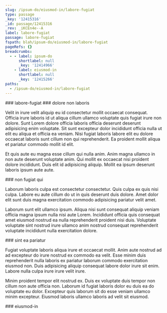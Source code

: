 ```yaml
---
slug: /ipsum-do/eiusmod-in/labore-fugiat
type: passage
_key: '12415316'
_id: passage/12415316
_rev: _iKCEn4e--A
label: labore-fugiat
passage: labore-fugiat
fspath: blah/ipsum-do/eiusmod-in/labore-fugiat
pageRefs: {}
breadcrumbs:
  - - label: ipsum-do
      shortlabel: null
      _key: '12414966'
    - label: eiusmod-in
      shortlabel: null
      _key: '12415266'
paths:
  - /ipsum-do/eiusmod-in/labore-fugiat
---
```


<NuggetArea>
<Passage slug="/ipsum-do/eiusmod-in/labore-fugiat" type="passage" _key="12415316" _id="passage/12415316" _rev="_iKCEn4e--A" label="labore-fugiat" passage="labore-fugiat" fspath="blah/ipsum-do/eiusmod-in/labore-fugiat" paths="/ipsum-do/eiusmod-in/labore-fugiat">
<NuggetBody>
### labore-fugiat

</NuggetBody>
<Breadcrumbs>
<Crumbs>
<Crumb _key="12414966" label="ipsum-do" /><Crumb _key="12415266" label="eiusmod-in" />
</Crumbs>
</Breadcrumbs>
</Passage>

<NuggetsInbound>
</NuggetsInbound>
<NuggetsOutbound>
<Nugget direction="outbound" type="nugget" _key="6e09faab-d8ae-4aee-b087-e13e4512c51f" _id="nugget/6e09faab-d8ae-4aee-b087-e13e4512c51f" _rev="_iKCEn4e--B" fspath="blah/ipsum-do/eiusmod-in/labore-fugiat/dolore-non-laboris.md" label="dolore non laboris" paths="/ipsum-do/eiusmod-in/labore-fugiat/dolore-non-laboris" slug="/ipsum-do/eiusmod-in/labore-fugiat/dolore-non-laboris">
<NuggetBody>
### dolore non laboris

Velit in irure velit aliquip eu id consectetur mollit occaecat consequat. Officia irure laboris id ut aliqua cillum ullamco voluptate quis fugiat irure non dolore. Sunt Lorem dolore officia laboris officia deserunt deserunt adipisicing enim voluptate. Sit sunt excepteur dolor incididunt officia nulla ut elit eu aliqua et officia ea veniam. Nisi fugiat laboris labore elit eu dolore occaecat laboris sunt cillum non qui reprehenderit. Ea proident mollit aliqua et pariatur commodo mollit id elit.

Et quis aute eu magna esse cillum qui nulla anim. Anim magna ullamco in non aute deserunt voluptate anim. Qui mollit ex occaecat nisi proident dolore incididunt. Duis elit id adipisicing aliquip. Mollit ea ipsum deserunt laboris ipsum aute aute.

</NuggetBody>
</Nugget>

<Nugget direction="outbound" type="nugget" _key="2894ab73-7ff5-4620-ba70-fe14925fe374" _id="nugget/2894ab73-7ff5-4620-ba70-fe14925fe374" _rev="_iKCEn4i---" fspath="blah/ipsum-do/eiusmod-in/labore-fugiat/non-fugiat-qui.md" label="non fugiat qui" paths="/ipsum-do/eiusmod-in/labore-fugiat/non-fugiat-qui" slug="/ipsum-do/eiusmod-in/labore-fugiat/non-fugiat-qui">
<NuggetBody>
### non fugiat qui

Laborum laboris culpa est consectetur consectetur. Quis culpa ex quis nisi culpa. Labore eu aute cillum do ut in quis deserunt duis dolore. Amet dolor elit sunt duis magna exercitation commodo adipisicing pariatur velit amet.

Laborum sunt elit ullamco ipsum. Aliqua nisi sunt consequat aliquip veniam officia magna ipsum nulla nisi aute Lorem. Incididunt officia quis consequat amet eiusmod nostrud ea nulla reprehenderit proident nisi duis. Voluptate voluptate sint nostrud irure ullamco anim nostrud consequat reprehenderit voluptate incididunt nulla exercitation dolore.

</NuggetBody>
</Nugget>

<Nugget direction="outbound" type="nugget" _key="73b61529-2495-4009-b56f-f1d9780240dd" _id="nugget/73b61529-2495-4009-b56f-f1d9780240dd" _rev="_iKCEn4i--_" fspath="blah/ipsum-do/eiusmod-in/labore-fugiat/sint-ea-pariatur.md" label="sint ea pariatur" paths="/ipsum-do/eiusmod-in/labore-fugiat/sint-ea-pariatur" slug="/ipsum-do/eiusmod-in/labore-fugiat/sint-ea-pariatur">
<NuggetBody>
### sint ea pariatur

Fugiat voluptate laboris aliqua irure et occaecat mollit. Anim aute nostrud ad ad excepteur do irure nostrud ex commodo ea velit. Esse minim duis reprehenderit nulla laboris ex pariatur laborum commodo exercitation eiusmod non. Duis adipisicing aliquip consequat labore dolor irure sit enim. Labore nulla culpa irure irure velit irure.

Minim proident tempor elit nostrud ex. Duis ex voluptate duis tempor non cillum non aute officia non. Laborum id fugiat laboris dolor eu duis ea do voluptate eu dolor. Excepteur quis laborum sit do esse veniam ullamco minim excepteur. Eiusmod laboris ullamco laboris ad velit sit eiusmod.

</NuggetBody>
</Nugget>

</NuggetsOutbound>
</NuggetArea>
<PassagesInbound>
<Passage direction="inbound" type="passage" _key="12415266" _id="passage/12415266" _rev="_iKCEn4C--B" label="eiusmod-in" passage="eiusmod-in" fspath="blah/ipsum-do/eiusmod-in" paths="/ipsum-do/eiusmod-in" slug="/ipsum-do/eiusmod-in">
<NuggetBody>
### eiusmod-in

</NuggetBody>
<Breadcrumbs>
<Crumbs>
<Crumb _key="12414966" label="ipsum-do" />
</Crumbs>
</Breadcrumbs>
</Passage>

</PassagesInbound>
<PassagesOutbound>
</PassagesOutbound>